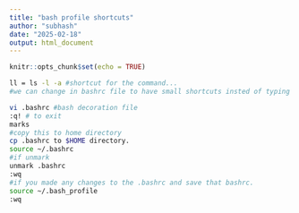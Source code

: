 ```yaml
---
title: "bash profile shortcuts"
author: "subhash"
date: "2025-02-18"
output: html_document
---
```


```r
knitr::opts_chunk$set(echo = TRUE)
```

```bash
ll = ls -l -a #shortcut for the command...
#we can change in bashrc file to have small shortcuts insted of typing everything all time.

vi .bashrc #bash decoration file
:q! # to exit
marks
#copy this to home directory
cp .bashrc to $HOME directory.
source ~/.bashrc
#if unmark
unmark .bashrc
:wq
#if you made any changes to the .bashrc and save that bashrc.
source ~/.bash_profile  
:wq
```


